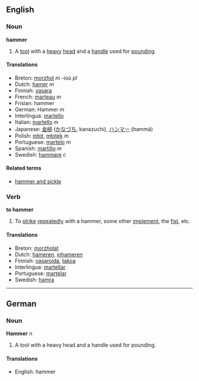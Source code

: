 ==English==
===Noun===
'''hammer'''

#A [[tool]] with a [[heavy]] [[head]] and a [[handle]] used for [[pounding]].

====Translations====
*Breton: [[morzhol]] ''m'' -ioù ''pl''
*Dutch: [[hamer]] ''m''
*Finnish: [[vasara]]
*French: [[marteau]] ''m''
*Frisian: hammer
*German: Hammer ''m''
*Interlingua: [[martello]]
*Italian: [[martello]] ''m''
*Japanese: [[金槌]] ([[かなづち]], kanazuchi), [[ハンマー]] (hammā)
*Polish: [[młot]], [[młotek]] ''m''
*Portuguese: [[martelo]] ''m''
*Spanish: [[martillo]] ''m''
*Swedish: [[hammare]] ''c''

====Related terms====
*[[hammer and sickle]]

===Verb===
'''to hammer'''

#To [[strike]] [[repeatedly]] with a hammer, some other [[implement]], the [[fist]], etc.

====Translations====
*Breton: [[morzholat]]
*Dutch: [[hameren]], [[inhameren]]
*Finnish: [[vasaroida]], [[takoa]]
*Interlingua: [[martellar]]
*Portuguese: [[martelar]]
*Swedish: [[hamra]]

----

==German==
===Noun===
'''Hammer''' ''n''

#A tool with a heavy head and a handle used for pounding.

====Translations====
*English: hammer